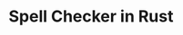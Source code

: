 ---
title: "Spell Checker in Rust"
description: "A simple spell checker written in Rust that suggests corrections for misspelled words based on word frequency.."
technologies:
  - "Rust"
link: "https://github.com/daveclinton/spell-checker"
status: "Completed"
---